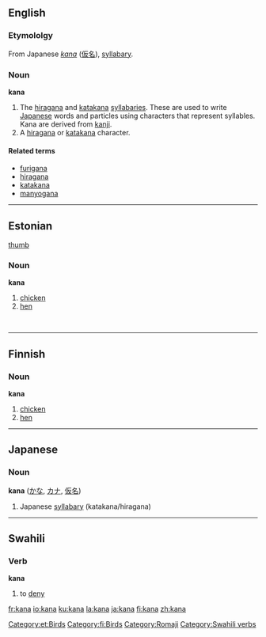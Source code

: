 {{wikipedia}}

==English==
===Etymololgy===
From Japanese ''[[kana#Japanese|kana]]'' ([[仮名]]), [[syllabary]].

===Noun===
'''kana'''

# The [[hiragana]] and [[katakana]] [[syllabary|syllabaries]].  These are used to write [[Japanese]] words and particles using characters that represent syllables. Kana are derived from [[kanji]].
# A [[hiragana]] or [[katakana]] character.  

====Related terms====
*[[furigana]]
*[[hiragana]]
*[[katakana]]
*[[manyogana]]


----

==Estonian==
[[image:Chicken portrait.jpg|thumb]]

===Noun===
'''kana'''

# [[chicken]] 
# [[hen]]

<br clear="all"/>


----
==Finnish==

===Noun===
'''kana'''

# [[chicken]] 
# [[hen]]


----
==Japanese==

===Noun===
'''kana''' ([[かな]], [[カナ]], [[仮名]])

# Japanese [[syllabary]] (katakana/hiragana)


----
==Swahili==
===Verb===
'''kana'''

# to [[deny]]

[[Category:et:Birds]]
[[Category:fi:Birds]]
[[Category:Romaji]]
[[Category:Swahili verbs]]

[[fr:kana]]
[[io:kana]]
[[ku:kana]]
[[la:kana]]
[[ja:kana]]
[[fi:kana]]
[[zh:kana]]
